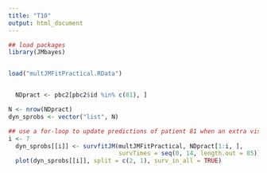 ```yaml
---
title: "T10"
output: html_document
---
```



```r
## load packages
library(JMbayes)


load("multJMFitPractical.RData")


  NDpract <- pbc2[pbc2$id %in% c(81), ]

N <- nrow(NDpract)
dyn_sprobs <- vector("list", N)

## use a for-loop to update predictions of patient 81 when an extra visit is available
i <- 7
  dyn_sprobs[[i]] <- survfitJM(multJMFitPractical, NDpract[1:i, ], 
                               survTimes = seq(0, 14, length.out = 85))
  plot(dyn_sprobs[[i]], split = c(2, 1), surv_in_all = TRUE)



```
